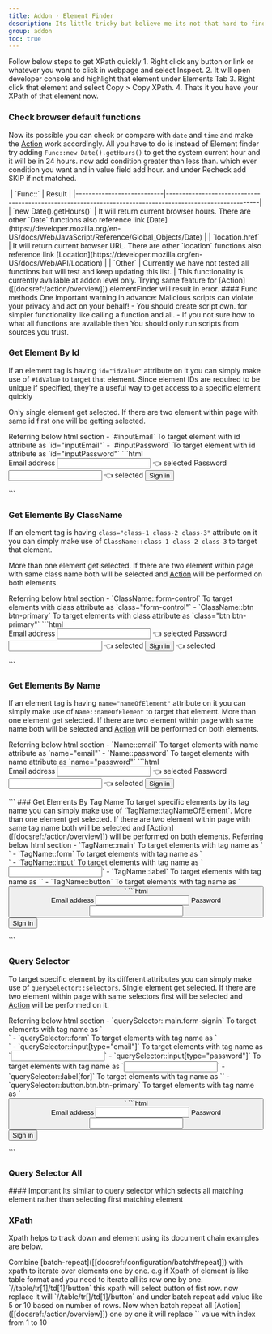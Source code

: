 ```yaml
---
title: Addon · Element Finder
description: Its little tricky but believe me its not that hard to find.
group: addon
toc: true
---
```


<Callout type="info">
  Follow below steps to get XPath quickly 1. Right click any button or link or whatever you want to click in webpage and
  select Inspect. 2. It will open developer console and highlight that element under Elements Tab 3. Right click that
  element and select Copy > Copy XPath. 4. Thats it you have your XPath of that element now.
</Callout>

### Check browser default functions

Now its possible you can check or compare with `date` and `time` and make the [Action]([[docsref:/action/overview]]) work accordingly. All you have to do is instead of Element finder try adding `Func::new Date().getHours()` to get the system current hour and it will be in 24 hours. now add condition greater than less than. which ever condition you want and in value field add hour. and under Recheck add SKIP if not matched.

<img class="d-block mb-4 img-fluid rounded-3" src="/docs/[[config:docs_version]]/assets/img/addon-func.png" alt="" />

<BsTable>
  | `Func::` | Result |
  |---------------------------|----------------------------------------------------------------------------------------------------------|
  | `new Date().getHours()` | It will return current browser hours. There are other `Date` functions also reference link
  [Date](https://developer.mozilla.org/en-US/docs/Web/JavaScript/Reference/Global_Objects/Date) | | `location.href` | It
  will return current browser URL. There are other `location` functions also reference link
  [Location](https://developer.mozilla.org/en-US/docs/Web/API/Location) | | `Other` | Currently we have not tested all
  functions but will test and keep updating this list. |
</BsTable>

<Callout type="info">
  This functionality is currently available at addon level only. Trying same feature for
  [Action]([[docsref:/action/overview]]) elementFinder will result in error.
</Callout>

<Callout type="danger">
  #### Func methods One important warning in advance: Malicious scripts can violate your privacy and act on your behalf!
  - You should create script own. for simpler functionality like calling a function and all. - If you not sure how to
  what all functions are available then You should only run scripts from sources you trust.
</Callout>

### Get Element By Id

If an element tag is having `id="idValue"` attribute on it you can simply make use of `#idValue` to target that element. Since element IDs are required to be unique if specified, they're a useful way to get access to a specific element quickly

Only single element get selected. If there are two element within page with same id first one will be getting selected.

<Callout type="info">
  Referring below html section
- `#inputEmail` To target element with id attribute as `id="inputEmail"`
- `#inputPassword` To target element with id attribute as `id="inputPassword"`
</Callout>
```html
<main class="form-signin">
  <form>
    <label for="inputEmail">Email address</label>
    <input type="email" id="inputEmail" class="form-control"> 👈 selected
    <label for="inputPassword">Password</label>
    <input type="password" id="inputPassword" class="form-control"> 👈 selected
    <button class="btn btn-primary" type="submit">Sign in</button>
  </form>
</main>
```

### Get Elements By ClassName

If an element tag is having `class="class-1 class-2 class-3"` attribute on it you can simply make use of `ClassName::class-1 class-2 class-3` to target that element.

More than one element get selected. If there are two element within page with same class name both will be selected and [Action]([[docsref:/action/overview]]) will be performed on both elements.

<Callout type="info">
 Referring below html section
- `ClassName::form-control` To target elements with class attribute as `class="form-control"`
- `ClassName::btn btn-primary` To target elements with class attribute as `class="btn btn-primary"`
</Callout>
```html
<main class="form-signin">
  <form>
    <label for="inputEmail">Email address</label>
    <input type="email" id="inputEmail" class="form-control"> 👈 selected
    <label for="inputPassword">Password</label>
    <input type="password" id="inputPassword" class="form-control"> 👈 selected
    <button class="btn btn-primary" type="submit">Sign in</button> 👈 selected
  </form>
</main>
```

### Get Elements By Name

If an element tag is having `name="nameOfElement"` attribute on it you can simply make use of `Name::nameOfElement` to target that element.
More than one element get selected. If there are two element within page with same name both will be selected and [Action]([[docsref:/action/overview]]) will be performed on both elements.

<Callout type="info">
Referring below html section
- `Name::email` To target elements with name attribute as `name="email"`
- `Name::password` To target elements with name attribute as `name="password"`
</Callout>
```html
<main class="form-signin">
  <form>
    <label for="inputEmail">Email address</label>
    <input type="email" id="inputEmail" class="form-control" name="email"> 👈 selected
    <label for="inputPassword">Password</label>
    <input type="password" id="inputPassword" class="form-control" name="password"> 👈 selected
    <button class="btn btn-primary" type="submit">Sign in</button>
  </form>
</main>
```
### Get Elements By Tag Name
To target specific elements by its tag name you can simply make use of `TagName::tagNameOfElement`.
More than one element get selected. If there are two element within page with same tag name both will be selected and [Action]([[docsref:/action/overview]]) will be performed on both elements.

<Callout type="info">
Referring below html section
- `TagName::main` To target elements with tag name as `<main>`
- `TagName::form` To target elements with tag name as `<form>`
- `TagName::input` To target elements with tag name as `<input>`
- `TagName::label` To target elements with tag name as `<label>`
- `TagName::button` To target elements with tag name as `<button>`
</Callout>
```html
<main class="form-signin">
  <form>
    <label for="inputEmail">Email address</label>
    <input type="email" id="inputEmail" class="form-control" name="email">
    <label for="inputPassword">Password</label>
    <input type="password" id="inputPassword" class="form-control" name="password">
    <button class="btn btn-primary" type="submit">Sign in</button>
  </form>
</main>
```

### Query Selector

To target specific element by its different attributes you can simply make use of `querySelector::selectors`.
Single element get selected. If there are two element within page with same selectors first will be selected and [Action]([[docsref:/action/overview]]) will be performed on it.

<Callout type="info">
Referring below html section
- `querySelector::main.form-signin` To target elements with tag name as `<main class="form-signin">`
- `querySelector::form` To target elements with tag name as `<form>`
- `querySelector::input[type="email"]` To target elements with tag name as `<input type="email">`
- `querySelector::input[type="password"]` To target elements with tag name as `<input type="password">`
- `querySelector::label[for]` To target elements with tag name as `<label for="anything">`
- `querySelector::button.btn.btn-primary` To target elements with tag name as `<button class="btn btn-primary">`
</Callout>
```html
<main class="form-signin">
  <form>
    <label for="inputEmail">Email address</label>
    <input type="email" id="inputEmail" class="form-control" name="email">
    <label for="inputPassword">Password</label>
    <input type="password" id="inputPassword" class="form-control" name="password">
    <button class="btn btn-primary" type="submit">Sign in</button>
  </form>
</main>
```

### Query Selector All

<Callout type="warning">
  #### Important Its similar to query selector which selects all matching element rather than selecting first matching
  element
</Callout>

### XPath

Xpath helps to track down and element using its document chain examples are below.

<Callout type="warning">
  Combine [batch-repeat]([[docsref:/configuration/batch#repeat]]) with xpath to iterate over elements one by one. e.g if Xpath of element is like table format and you need to iterate all its row one by one. `//table/tr[1]/td[1]/button` this xpath will select button of fist row. now replace it will `//table/tr[<batchRepeat>]/td[1]/button` and under batch repeat add value like 5 or 10 based on number of rows. Now when batch repeat all [Action]([[docsref:/action/overview]]) one by one it will replace `<batchRepeat>` value with index from 1 to 10
</Callout>

<Callout name="example-xpath" />
